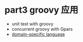 = part3 groovy 应用 =
* unit test with groovy
* concurrent groovy with Gpars
* [[part3/dsl|domain-specific language]]
